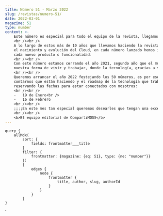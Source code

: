 ```yaml
---
title: Número 51 - Marzo 2022
slug: /revistas/numero-51/
date: 2022-03-01
magazine: 51
type: number
content: >-
    Este número es especial para todo el equipo de la revista, llegamos al número 50 de la revista y lo queremos festejar con todos nuestros autores y lectores.
    <br /><br />    
    A lo largo de estos más de 10 años que llevamos haciendo la revista, hemos visto grandes cambios tecnológicos impulsados por Microsoft, 
    el nacimiento y evolución del Cloud, en cada número lanzado hemos intentado hacerles llegar a nuestros lectores toda la información relevante sobre
    cada nuevo producto o funcionalidad.
    <br /><br />
    Con este número estamos cerrando el año 2021, segundo año que el mundo vive azotado por una pandemia y que nos ha hecho cambiar radicalmente
    nuestra forma de vivir y trabajar, donde la tecnología, gracias a su madurez, nos permitió mantenernos conectados.
    <br /><br />
    Queremos arrancar el año 2022 festejando los 50 números, es por eso que estamos organizando 2 eventos On-line para que nuestros autores puedan
    contarnos que están haciendo y el roadmap de la tecnología que trabajan día a día. La agenda estará disponible en el sitio web, pero vayan
    reservando las fechas para estar conectados con nosotros:
    <br /><br />
    -   19 de Enero<br />
    -   16 de Febrero
    <br /><br />
    ¡¡¡¡En este mes tan especial queremos desearles que tengan una excelente Navidad junto a sus seres queridos y un excelente comienzo de año 2022, FELICES FIESTAS!!!!
    <br /><br />
    <b>El equipo editorial de CompartiMOSS</b>
---
```



<NumberHeader frontmatter={props.pageContext.frontmatter} />

<ViewArticles articles={props.data.allMdx} title="Índice" />

<ViewPartners />

    query {
        allMdx(    
            sort: {
                fields: frontmatter___title
            }
            filter: {
                frontmatter: {magazine: {eq: 51}, type: {ne: "number"}}
            }) 
            {
                edges {
                    node {
                        frontmatter {
                            title, author, slug, authorId
                        }      
                    }
                }
            }
    }
`

